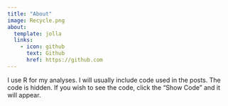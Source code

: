 ```yaml
---
title: "About"
image: Recycle.png
about:
  template: jolla
  links:
    - icon: github
      text: Github
      href: https://github.com
---
```


I use R for my analyses.  I will usually include code used in the posts.  The code is hidden.  If you wish to see the code, click the "Show Code" and it will appear.  


